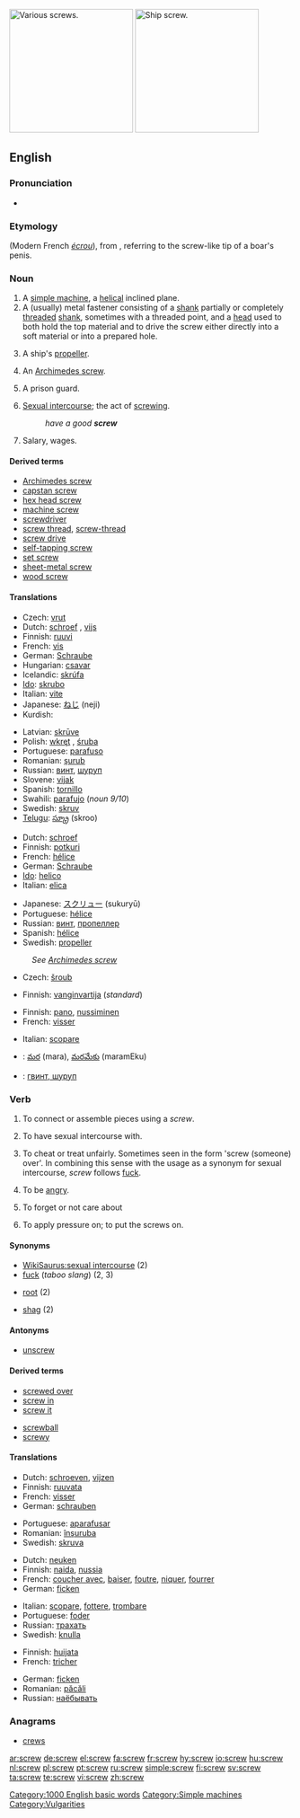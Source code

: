 {{wikipedia|mul=screw (simple machine)}}
[[Image:Screws.jpg|thumb|right|220px|Various screws.]]
[[Image:Screw-Konpira.jpg|thumb|right|220px|Ship screw.]]

==English==

===Pronunciation===
* {{audio|en-us-screw.ogg|Audio (US)}}

===Etymology===
{{etyl|frm}} {{term|escroue||nut, socket|lang=frm}} (Modern French ''[[écrou]]''), from {{etyl|la}} {{term|scrofa||sow|lang=la}}, referring to the screw-like tip of a boar's penis.

===Noun===
{{en-noun}}

# A [[simple machine]], a [[helical]] inclined plane.
# A (usually) metal fastener consisting of a [[shank]] partially or completely [[threaded]] [[shank]], sometimes with a threaded point, and a [[head]] used to both hold the top material and to drive the screw either directly into a soft material or into a prepared hole.
# {{nautical}} A ship's [[propeller]].
# An [[Archimedes screw]].
# {{slang}} A prison guard.
# {{vulgar}} [[sexual intercourse|Sexual intercourse]]; the act of [[screwing]].
#: ''have a good '''screw'''''
# {{slang}} Salary, wages.

====Derived terms====
{{rel-top|terms derived from screw (noun)}}
* [[Archimedes screw]]
* [[capstan screw]]
* [[hex head screw]]
* [[machine screw]]
* [[screwdriver]]
* [[screw thread]], [[screw-thread]]
* [[screw drive]]
* [[self-tapping screw]]
* [[set screw]]
* [[sheet-metal screw]]
* [[wood screw]]
{{rel-bottom}}

====Translations====
{{trans-top|fastener}}
* Czech: [[vrut]] {{m}}
* Dutch: [[schroef]] {{f}}, [[vijs]]
* Finnish: [[ruuvi]]
* French: [[vis]] {{f}}
* German: [[Schraube]] {{f}}
* Hungarian: [[csavar]]
* Icelandic: [[skrúfa]] {{f}}
* [[Ido]]: [[skrubo]]
* Italian: [[vite]] {{f}}
* Japanese: [[ねじ]] (neji)
* Kurdish: {{KUchar|[[برغی]]}}
{{trans-mid}}
* Latvian: [[skrūve]] {{f}}
* Polish: [[wkręt]] {{m}}, [[śruba]] {{f}}
* Portuguese: [[parafuso]] {{m}}
* Romanian: [[şurub]] {{n}}
* Russian: [[винт]], [[шуруп]]
* Slovene: [[vijak]] {{m}}
* Spanish: [[tornillo]] {{m}}
* Swahili: [[parafujo]] (''noun 9/10'')
* Swedish: [[skruv]] {{c}}
* [[Telugu]]: [[స్క్రూ]] (skroo)
{{trans-bottom}}

{{trans-top|ship’s propeller}}
* Dutch: [[schroef]] {{f}}
* Finnish: [[potkuri]]
* French: [[hélice]]
* German: [[Schraube]] {{f}}
* [[Ido]]: [[helico]]
* Italian: [[elica]] {{f}}
{{trans-mid}}
* Japanese: [[スクリュー]] (sukuryū)
* Portuguese: [[hélice]] {{f}}
* Russian: [[винт]], [[пропеллер]]
* Spanish: [[hélice]] {{f}}
* Swedish: [[propeller]] {{c}}
{{trans-bottom}}

{{trans-top|Archimedes screw}}
: ''See [[Archimedes screw]]''
<!-- Add possible translations at "Archimedes screw" -->
{{trans-bottom}}

{{trans-top|simple machine}}
* Czech: [[šroub]] {{m}}
{{trans-mid}}
{{trans-bottom}}

{{trans-top|prison guard}}
* Finnish: [[vanginvartija]] (''standard'')
{{trans-mid}}
{{trans-bottom}}

{{trans-top|act of screwing}}
* Finnish: [[pano#Finnish|pano]], [[nussiminen]]
* French: [[visser]]
{{trans-mid}}
* Italian: [[scopare]]
{{trans-bottom}}

{{checktrans-top}}
* {{ttbc|Telugu}}: [[మర]] (mara), [[మరమేకు]] (maramEku)
* {{ttbc|Ukrainian}}: [[гвинт, шуруп]]
{{trans-bottom}}

===Verb===
{{en-verb}}

# {{transitive}} To connect or assemble pieces using a ''screw''.
# {{transitive}} {{vulgar}} {{slang}} To have sexual intercourse with.
# {{transitive}} {{slang}} To cheat or treat unfairly. Sometimes seen in the form 'screw (someone) over'. In combining this sense with the usage as a synonym for sexual intercourse, ''screw'' follows [[fuck]].
# {{intransitive}} {{slang}} To be [[angry]].
# {{transitive}} {{slang}} To forget or not care about
# {{transitive}} To apply pressure on; to put the screws on.

====Synonyms====
* [[WikiSaurus:sexual intercourse]] (2)
* [[fuck]] (''taboo slang'') (2, 3)
* {{italbrac|Australian}} [[root]] (2)
* {{italbrac|British}} [[shag]] (2)

====Antonyms====
* [[unscrew]]

====Derived terms====
{{rel-top|terms derived from screw (verb)}}
* [[screwed over]]
* [[screw in]]
* [[screw it]]
{{rel-mid}}
* [[screwball]]
* [[screwy]]
{{rel-bottom}}

====Translations====
{{trans-top|To connect or assemble pieces using a screw}}
* Dutch: [[schroeven]], [[vijzen]]
* Finnish: [[ruuvata]]
* French: [[visser]]
* German: [[schrauben]]
{{trans-mid}}
* Portuguese: [[aparafusar]]
* Romanian: [[înşuruba]]
* Swedish: [[skruva]]
{{trans-bottom}}

{{trans-top|To have sexual intercourse with}}
* Dutch: [[neuken]]
* Finnish: [[naida]], [[nussia]]
* French: [[coucher avec]], [[baiser]], [[foutre]], [[niquer]], [[fourrer]]
* German: [[ficken]]
{{trans-mid}}
* Italian: [[scopare]], [[fottere]], [[trombare]]
* Portuguese: [[foder]]
* Russian: [[трахать]]
* Swedish: [[knulla]]
{{trans-bottom}}

{{trans-top|To cheat or treat unfairly}}
* Finnish: [[huijata]]
* French: [[tricher]]
{{trans-mid}}
* German: [[ficken]]
* Romanian: [[păcăli]]
* Russian: [[наёбывать]]
{{trans-bottom}}

===Anagrams===
* [[crews]]

[[Category:1000 English basic words]]
[[Category:Simple machines]]
[[Category:Vulgarities]]

[[ar:screw]]
[[de:screw]]
[[el:screw]]
[[fa:screw]]
[[fr:screw]]
[[hy:screw]]
[[io:screw]]
[[hu:screw]]
[[nl:screw]]
[[pl:screw]]
[[pt:screw]]
[[ru:screw]]
[[simple:screw]]
[[fi:screw]]
[[sv:screw]]
[[ta:screw]]
[[te:screw]]
[[vi:screw]]
[[zh:screw]]